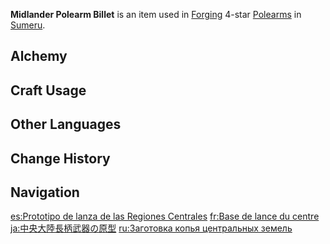 {{Item Infobox
|id          = 101115
|image       = Item Midlander Polearm Billet.png
|type        = Materials
|group       = Midlander Billets
|group2      = Forging Materials
|invCategory = Materials
|quality     = 4
|description = Weapon forging material. Can be used to forge 4-star polearms.<br />Philosophers believe that there are four purposes behind earthly things. The purpose of these billets is to become a weapon worthy of accompanying a hero.
|source1     = [[Sumeru]] [[Trounce Domain]] Challenge Reward
|source2     = [[Crafting]]
|source3     = Reward from Level 24 [[Vanarana's Favor]]
|source4     = 
|source5     = 
}}
'''Midlander Polearm Billet''' is an item used in [[Forging]] 4-star [[Polearms]] in [[Sumeru]].

==Alchemy==
{{Recipe
|type = Converting
|Northlander Polearm Billet = 1
|Dream Solvent = 2
|sort = Northlander Polearm Billet;Dream Solvent
}}

==Craft Usage==
{{Craft Usage}}

==Other Languages==
{{Other Languages
|en      = Midlander Polearm Billet
|zhs     = 央陆长柄武器原胚
|zhs_rm  = Yānglù Chángbǐng Wǔqì Yuánpēi
|zht     = 央陸長柄武器原胚
|zht_rm  = Yānglù Chángbǐng Wǔqì Yuánpēi
|zh_tl   = 
|ja      = 中央大陸長柄武器の原型
|ja_rm   = Chuuou Tairiku Nagae Buki no Genkei
|ja_tl   = Center Continent Long Handled Weapon Prototype
|ko      = 중앙 대륙의 장병기 원형
|ko_rm   = Jung'ang Daeryuk-ui Jangbyeonggi Wonhyeong
|ko_tl   = Middleland's Long-handled Weapon Prototype
|es      = Prototipo de lanza de las Regiones Centrales
|es_tl   = Prototype Spear of the Central Regions
|fr      = Base de lance du centre
|fr_tl   = Central Spear Base
|ru      = Заготовка копья центральных земель
|ru_tl   = Central Lands Spear Workpiece
|th      = Midlander Polearm Billet
|vi      = Phôi Vũ Khí Cán Dài Trung Địa
|vi_tl   = 
|de      = Unbearbeitete Stangenwaffe des Kernlands
|de_tl   = Unworked Polearm of the Heartland
|id      = Midlander Polearm Billet
|pt      = Protótipo de Lança do Território Central
|pt_tl   = 
|tr      = Orta Diyar Mızrak Prototipi
|tr_tl   = 
|it      = Billetta della Lancia delle terre centrali
|it_tl   = Spear Billet of the Central Lands
}}

==Change History==
{{Change History|3.0}}

==Navigation==
{{Material Navbox|type=Crafting Materials}}

[[es:Prototipo de lanza de las Regiones Centrales]]
[[fr:Base de lance du centre]]
[[ja:中央大陸長柄武器の原型]]
[[ru:Заготовка копья центральных земель]]